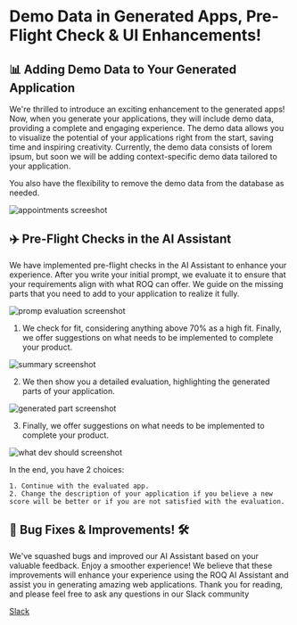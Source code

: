 # Demo Data in Generated Apps, Pre-Flight Check & UI Enhancements!

## 📊 Adding Demo Data to Your Generated Application

We're thrilled to introduce an exciting enhancement to the generated apps! Now, when you generate your applications, they will include demo data, providing a complete and engaging experience. The demo data allows you to visualize the potential of your applications right from the start, saving time and inspiring creativity. Currently, the demo data consists of lorem ipsum, but soon we will be adding context-specific demo data tailored to your application.

You also have the flexibility to remove the demo data from the database as needed.

![appointments screeshot](/appointments.png)

## ✈️ Pre-Flight Checks in the AI Assistant

We have implemented pre-flight checks in the AI Assistant to enhance your experience. After you write your initial prompt, we evaluate it to ensure that your requirements align with what ROQ can offer. We guide on the missing parts that you need to add to your application to realize it fully.

![promp evaluation screenshot](/prompt-evaluation.png)

1. We check for fit, considering anything above 70% as a high fit. Finally, we offer suggestions on what needs to be implemented to complete your product.

![summary screenshot](/summary-release-note.png)

2. We then show you a detailed evaluation, highlighting the generated parts of your application.

![generated part screenshot](/generated-part.png)

3. Finally, we offer suggestions on what needs to be implemented to complete your product.

![what dev should screenshot](/what-dev-should-do.png)

In the end, you have 2 choices:

    1. Continue with the evaluated app.
    2. Change the description of your application if you believe a new score will be better or if you are not satisfied with the evaluation.

## 🐛 Bug Fixes & Improvements! 🛠

We've squashed bugs and improved our AI Assistant based on your valuable feedback. Enjoy a smoother experience!
We believe that these improvements will enhance your experience using the ROQ AI Assistant and assist you in generating amazing web applications.
Thank you for reading, and please feel free to ask any questions in our Slack community

[Slack](https://join.slack.com/t/roq-community/shared_invite/zt-1ly20yqpg-K03kNGxN1C7G1C0rr3TlSQ.)
